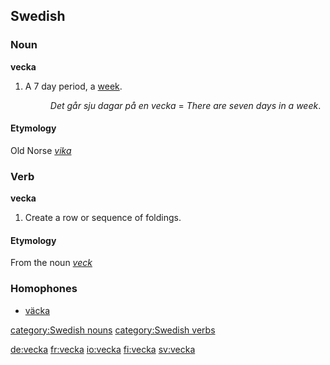 ==Swedish==
===Noun===
{{sv-noun-reg-or|veck}}
'''vecka'''

#A 7 day period, a [[week]].
#:''Det går sju dagar på en vecka'' = ''There are seven days in a week''.

====Etymology====
Old Norse ''[[vika]]''

===Verb===
{{sv-verb-reg-ar}}
'''vecka'''

#Create a row or sequence of foldings.

====Etymology====
From the noun ''[[veck]]''

===Homophones===
*[[väcka]]

[[category:Swedish nouns]]
[[category:Swedish verbs]]

[[de:vecka]]
[[fr:vecka]]
[[io:vecka]]
[[fi:vecka]]
[[sv:vecka]]